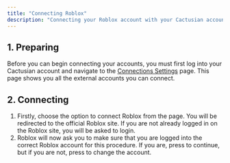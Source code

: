 ```yaml
---
title: "Connecting Roblox"
description: "Connecting your Roblox account with your Cactusian account enhances your experience and brings you unique benefits."
---
```


## 1. Preparing

Before you can begin connecting your accounts, you must first log into your Cactusian account and navigate to the [Connections Settings](https://cactusian.com/settings#/connections) page. This page shows you all the external accounts you can connect.

## 2. Connecting

1. Firstly, choose the option to connect Roblox from the page. You will be redirected to the official Roblox site. If you are not already logged in on the Roblox site, you will be asked to login.
2. Roblox will now ask you to make sure that you are logged into the correct Roblox account for this procedure. If you are, press to continue, but if you are not, press to change the account.